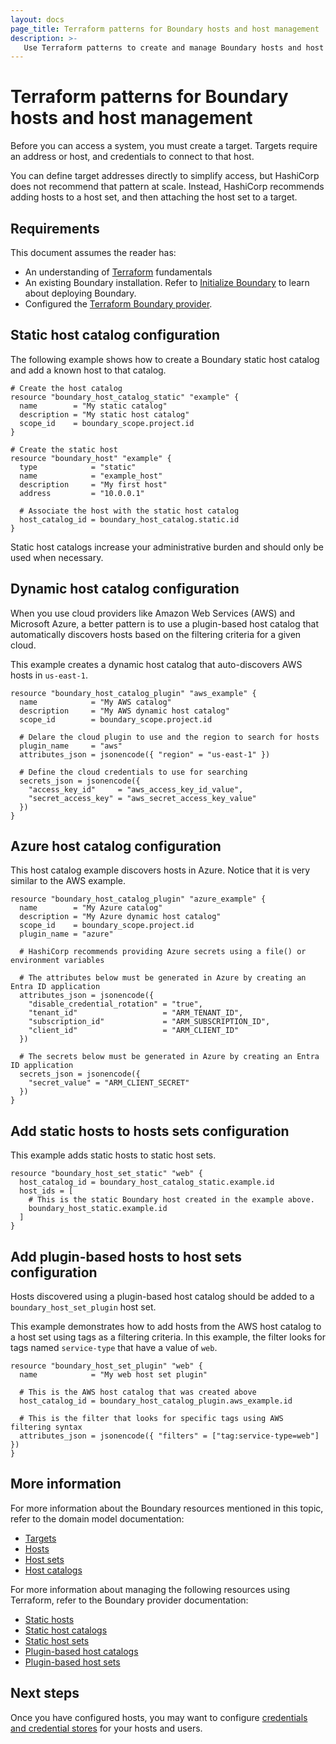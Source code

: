 ```yaml
---
layout: docs
page_title: Terraform patterns for Boundary hosts and host management
description: >-
   Use Terraform patterns to create and manage Boundary hosts and host catalogs. Learn how to add static or plugin-based hosts to static or dynamic host catalogs.
---
```


# Terraform patterns for Boundary hosts and host management

Before you can access a system, you must create a target. Targets require an address or host, and credentials to connect to that host.

You can define target addresses directly to simplify access, but HashiCorp does not recommend that pattern at scale.
Instead, HashiCorp recommends adding hosts to a host set, and then attaching the host set to a target.

## Requirements

This document assumes the reader has:

- An understanding of [Terraform](/terraform/docs) fundamentals
- An existing Boundary installation. Refer to [Initialize Boundary](/boundary/docs/deploy/self-managed/initialize) to learn about deploying Boundary.
- Configured the [Terraform Boundary provider](/boundary/docs/deploy/terraform-patterns/#terraform-provider-configuration).

## Static host catalog configuration

The following example shows how to create a Boundary static host catalog and add a known host to that catalog.

```hcl
# Create the host catalog
resource "boundary_host_catalog_static" "example" {
  name        = "My static catalog"
  description = "My static host catalog"
  scope_id    = boundary_scope.project.id
}

# Create the static host
resource "boundary_host" "example" {
  type            = "static"
  name            = "example_host"
  description     = "My first host"
  address         = "10.0.0.1"

  # Associate the host with the static host catalog
  host_catalog_id = boundary_host_catalog.static.id
}
```

Static host catalogs increase your administrative burden and should only be used when necessary.

## Dynamic host catalog configuration

When you use cloud providers like Amazon Web Services (AWS) and Microsoft Azure, a better pattern is to use a plugin-based host catalog that automatically discovers hosts based on the filtering criteria for a given cloud.

This example creates a dynamic host catalog that auto-discovers AWS hosts in `us-east-1`.

```hcl
resource "boundary_host_catalog_plugin" "aws_example" {
  name            = "My AWS catalog"
  description     = "My AWS dynamic host catalog"
  scope_id        = boundary_scope.project.id

  # Delare the cloud plugin to use and the region to search for hosts
  plugin_name     = "aws"
  attributes_json = jsonencode({ "region" = "us-east-1" })

  # Define the cloud credentials to use for searching
  secrets_json = jsonencode({
    "access_key_id"     = "aws_access_key_id_value",
    "secret_access_key" = "aws_secret_access_key_value"
  })
}
```

## Azure host catalog configuration

This host catalog example discovers hosts in Azure. Notice that it is very similar to the AWS example.

```hcl
resource "boundary_host_catalog_plugin" "azure_example" {
  name        = "My Azure catalog"
  description = "My Azure dynamic host catalog"
  scope_id    = boundary_scope.project.id
  plugin_name = "azure"

  # HashiCorp recommends providing Azure secrets using a file() or environment variables

  # The attributes below must be generated in Azure by creating an Entra ID application
  attributes_json = jsonencode({
    "disable_credential_rotation" = "true",
    "tenant_id"                   = "ARM_TENANT_ID",
    "subscription_id"             = "ARM_SUBSCRIPTION_ID",
    "client_id"                   = "ARM_CLIENT_ID"
  })

  # The secrets below must be generated in Azure by creating an Entra ID application
  secrets_json = jsonencode({
    "secret_value" = "ARM_CLIENT_SECRET"
  })
}
```

## Add static hosts to hosts sets configuration

This example adds static hosts to static host sets.

```hcl
resource "boundary_host_set_static" "web" {
  host_catalog_id = boundary_host_catalog_static.example.id
  host_ids = [
    # This is the static Boundary host created in the example above.
    boundary_host_static.example.id
  ]
}
```

## Add plugin-based hosts to host sets configuration

Hosts discovered using a plugin-based host catalog should be added to a `boundary_host_set_plugin` host set.

This example demonstrates how to add hosts from the AWS host catalog to a host set using tags as a filtering criteria. In this example, the filter looks for tags named `service-type` that have a value of `web`.

```hcl
resource "boundary_host_set_plugin" "web" {
  name            = "My web host set plugin"

  # This is the AWS host catalog that was created above
  host_catalog_id = boundary_host_catalog_plugin.aws_example.id

  # This is the filter that looks for specific tags using AWS filtering syntax
  attributes_json = jsonencode({ "filters" = ["tag:service-type=web"] })
}
```

## More information

For more information about the Boundary resources mentioned in this topic, refer to the domain model documentation:

- [Targets](/boundary/docs/domain-model/targets)
- [Hosts](/boundary/docs/domain-model/hosts)
- [Host sets](/boundary/docs/domain-model/host-sets)
- [Host catalogs](/boundary/docs/domain-model/host-catalogs)

For more information about managing the following resources using Terraform, refer to the Boundary provider documentation:

- [Static hosts](https://registry.terraform.io/providers/hashicorp/boundary/latest/docs/resources/host_static/)
- [Static host catalogs](https://registry.terraform.io/providers/hashicorp/boundary/latest/docs/resources/host_catalog_static/)
- [Static host sets](https://registry.terraform.io/providers/hashicorp/boundary/latest/docs/resources/host_set_static/)
- [Plugin-based host catalogs](https://registry.terraform.io/providers/hashicorp/boundary/latest/docs/resources/host_catalog_plugin/)
- [Plugin-based host sets](https://registry.terraform.io/providers/hashicorp/boundary/latest/docs/resources/host_set_plugin/)

## Next steps

Once you have configured hosts, you may want to configure [credentials and credential stores](/boundary/docs/deploy/terraform-patterns/terraform-credentials-and-credential-stores) for your hosts and users.